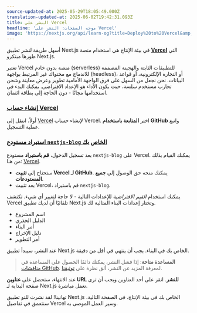 ```yaml
---
source-updated-at: 2025-05-29T18:05:49.000Z
translation-updated-at: 2025-06-02T19:42:31.093Z
title: النشر على Vercel
headline: 'موجه الصفحات: النشر على Vercel'
image: 'https://nextjs.org/api/learn-og?title=Deploy%20to%20Vercel&amp;chapter=44'
---
```


أسهل طريقة لنشر تطبيق Next.js في بيئة الإنتاج هي استخدام منصة **[Vercel](https://vercel.com)** التي طورها مبتكرو Next.js.

تعتبر Vercel منصة بدون خادم (serverless) للتطبيقات الثابتة والهجينة المصممة للاندماج مع محتواك غير المرتبط بواجهة (headless)، أو التجارة الإلكترونية، أو قواعد البيانات. نحن نجعل من السهل على فرق الواجهة الأمامية تطوير وعرض معاينة وشحن تجارب مستخدم سلسة، حيث يكون الأداء هو الإعداد الافتراضي. يمكنك البدء في استخدامها مجانًا - دون الحاجة إلى بطاقة ائتمان.

### [إنشاء حساب Vercel](#create-a-vercel-account)

أولاً، انتقل إلى [Vercel](https://vercel.com/signup) لإنشاء حساب Vercel. اختر **المتابعة باستخدام GitHub** واتبع عملية التسجيل.

### [استيراد مستودع `nextjs-blog` الخاص بك](#import-your-nextjs-blog-repository)

بعد تسجيل الدخول، **قم باستيراد** مستودع `nextjs-blog` على Vercel. يمكنك القيام بذلك من هنا: [Vercel](https://vercel.com/import).

*   ستحتاج إلى **تثبيت Vercel لـ GitHub**. يمكنك منحه حق الوصول إلى **جميع المستودعات**.
*   بعد تثبيت Vercel، قم باستيراد `nextjs-blog`.

يمكنك استخدام _القيم الافتراضية_ للإعدادات التالية - لا حاجة لتغيير أي شيء. تكتشف Vercel تلقائيًا أن لديك تطبيق Next.js وتختار إعدادات البناء المثالية لك.

*   اسم المشروع
*   الدليل الجذري
*   أمر البناء
*   دليل الإخراج
*   أمر التطوير

عند النشر، سيبدأ تطبيق Next.js الخاص بك في البناء. يجب أن ينتهي في أقل من دقيقة.

> **المساعدة متاحة**: إذا فشل النشر، يمكنك دائمًا الحصول على المساعدة في [مناقشات GitHub](https://github.com/vercel/next.js/discussions). لمعرفة المزيد عن النشر، ألق نظرة على [توثيقنا](/docs/deployment).

عند الانتهاء، ستحصل على **عناوين URL للنشر**. انقر على أحد العناوين ويجب أن ترى صفحة البداية لـ Next.js تعمل مباشرة.

تهانينا! لقد نشرت للتو تطبيق Next.js الخاص بك في بيئة الإنتاج. في الصفحة التالية، سنتعمق في تفاصيل Vercel وسير العمل الموصى به.